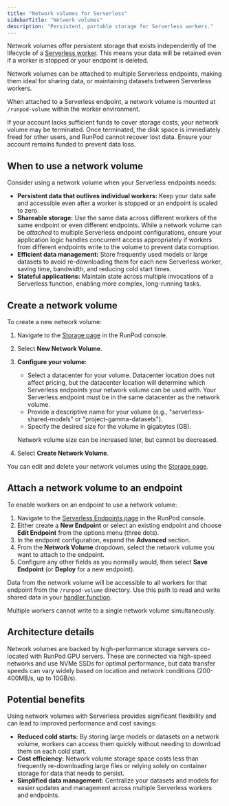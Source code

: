 ```yaml
---
title: "Network volumes for Serverless"
sidebarTitle: "Network volumes"
description: "Persistent, portable storage for Serverless workers."
---
```


Network volumes offer persistent storage that exists independently of the lifecycle of a [Serverless worker](/serverless/workers/overview). This means your data will be retained even if a worker is stopped or your endpoint is deleted.

Network volumes can be attached to multiple Serverless endpoints, making them ideal for sharing data, or maintaining datasets between Serverless workers.

When attached to a Serverless endpoint, a network volume is mounted at `/runpod-volume` within the worker environment.

<Warning>

If your account lacks sufficient funds to cover storage costs, your network volume may be terminated. Once terminated, the disk space is immediately freed for other users, and RunPod cannot recover lost data. Ensure your account remains funded to prevent data loss.

</Warning>

## When to use a network volume

Consider using a network volume when your Serverless endpoints needs:

*   **Persistent data that outlives individual workers:** Keep your data safe and accessible even after a worker is stopped or an endpoint is scaled to zero.
*   **Shareable storage:** Use the same data across different workers of the same endpoint or even different endpoints. While a network volume can be *attached* to multiple Serverless endpoint configurations, ensure your application logic handles concurrent access appropriately if workers from different endpoints write to the volume to prevent data corruption.
*   **Efficient data management:** Store frequently used models or large datasets to avoid re-downloading them for each new Serverless worker, saving time, bandwidth, and reducing cold start times.
*   **Stateful applications:** Maintain state across multiple invocations of a Serverless function, enabling more complex, long-running tasks.

## Create a network volume

To create a new network volume:

1.  Navigate to the [Storage page](https://www.runpod.io/console/user/storage) in the RunPod console.
2.  Select **New Network Volume**.
3.  **Configure your volume:**
    *   Select a datacenter for your volume. Datacenter location does not affect pricing, but the datacenter location will determine which Serverless endpoints your network volume can be used with. Your Serverless endpoint must be in the same datacenter as the network volume.
    *   Provide a descriptive name for your volume (e.g., "serverless-shared-models" or "project-gamma-datasets").
    *   Specify the desired size for the volume in gigabytes (GB).

    <Warning>

    Network volume size can be increased later, but cannot be decreased.

    </Warning>

4.  Select **Create Network Volume**.

You can edit and delete your network volumes using the [Storage page](https://www.runpod.io/console/user/storage).

## Attach a network volume to an endpoint

To enable workers on an endpoint to use a network volume:

1.  Navigate to the [Serverless Endpoints page](https://www.runpod.io/console/serverless/user/endpoints) in the RunPod console.
2.  Either create a **New Endpoint** or select an existing endpoint and choose **Edit Endpoint** from the options menu (three dots).
3.  In the endpoint configuration, expand the **Advanced** section.
4.  From the **Network Volume** dropdown, select the network volume you want to attach to the endpoint.
5.  Configure any other fields as you normally would, then select **Save Endpoint** (or **Deploy** for a new endpoint).

Data from the network volume will be accessible to all workers for that endpoint from the `/runpod-volume` directory. Use this path to read and write shared data in your [handler function](/serverless/workers/handler-functions).

<Warning>

Multiple workers cannot write to a single network volume simultaneously.

</Warning>

## Architecture details

Network volumes are backed by high-performance storage servers co-located with RunPod GPU servers. These are connected via high-speed networks and use NVMe SSDs for optimal performance, but data transfer speeds can vary widely based on location and network conditions (200-400MB/s, up to 10GB/s).

## Potential benefits

Using network volumes with Serverless provides significant flexibility and can lead to improved performance and cost savings:

*   **Reduced cold starts:** By storing large models or datasets on a network volume, workers can access them quickly without needing to download them on each cold start.
*   **Cost efficiency:** Network volume storage space costs less than frequently re-downloading large files or relying solely on container storage for data that needs to persist.
*   **Simplified data management:** Centralize your datasets and models for easier updates and management across multiple Serverless workers and endpoints.